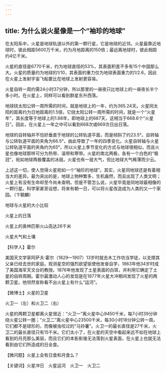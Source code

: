 ```yaml
---
---
---
```

title: 为什么说火星像是一个“袖珍的地球”
---




在太阳系中，火星是地球轨道以外的第一颗行星，它是地球的近邻。火星最靠近地球时，彼此相距5600万千米，约为月地距离的150倍；最远离地球时，彼此相距约4亿千米。

火星的直径是6770千米，约为地球直径的53%，其表面积差不多有15个中国那么大。火星的质量约为地球的1/10，其表面的重力仅为地球表面重力的1/2.6，因此在火星上发射宇宙飞船要比在地球上发射更容易。

火星自转一周约需24小时37分钟，所以那里的一昼夜只比地球上的一昼夜长半个多小时。在火星上，同样可以看到群星东升西落。

地球绕太阳公转一周所需的时间，就是地球上的一年，约为365.24天。火星同太阳的距离约为日地距离的1.5倍，它绕太阳公转一周所需的时间，就是一个“火星年”，其长度等于地球上的1.88年，即地球上的687天，这相当于668.6个“火星日”。因此，在火星上一年之中可以看到668次或669次日出日落。

地球的自转轴并不恰好垂直于地球的公转轨道平面，而是倾斜了约23.5°。自转轴与公转轨道平面的夹角为66.5°，由此导致了一年的四季变化。火星自转轴与火星公转轨道平面的夹角约为65°，所以火星上季节变化的方式与地球很相似，而且火星也像地球那样可分为热带、温带和寒带。火星的南北两极，各有一个白色的“极冠”，宛如地球两极覆盖的冰层。火星也有一层大气，但比地球大气稀薄而少云。

上述这一切，使人觉得火星宛如一个“袖珍的地球”。其实，火星同地球还是有着相当大的差异。最为突出的是，地球上物种繁多，生机盎然，而且出现了人类文明；火星上有没有生命却至今尚未查明。但是不管怎么说，火星毕竟是同地球最相像的一颗行星。科学家甚至设想，将来有朝一日，可以将火星改造成为人类的又一个家园。（卞毓麟）

地球与火星的大小比较



火星上的日落



火星上的奥林匹斯火山高达26千米



火星大气和土壤





【科学人】霍尔



美国天文学家阿萨夫·霍尔（1829—1907）13岁时就去木工作坊当学徒，以支撑其父亲已经去世的家庭。观测星空的强烈欲望驱使他发奋自学，1863年他34岁时成了美国海军天文台的教授。1876年他发现了土星表面的白斑，并利用它确定了土星的自转周期。霍尔最激动人心的发现是在1877年火星大冲期间发现了火星的两颗卫星。他坦然宣称看不出火星上有什么“运河”。

【微博士】火星的卫星

火卫一（左）和火卫二（右）



火星的两颗卫星都离火星很近：“火卫一”离火星中心9450千米，每7小时39分钟绕火星公转一圈；“火卫二”离火星中心23500千米，每30小时18分钟公转一周。它们都不是球形的，而像被虫咬过的“马铃薯”。火卫一的最长直径是27千米，火卫二的最长直径只有15千米。它们太小了，在火星的天空中看起来远不如在地球上看到的月亮那么美丽，而且它们的本影影锥无法落到火星表面，在火星上也就无法看到由它们所造成的日全食。

【微问题】火星上会有日食和月食么？

【关键词】火星冲日　火星运河　火卫一　火卫二